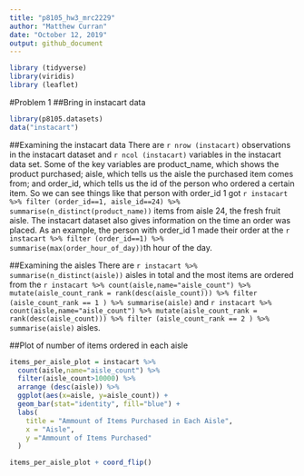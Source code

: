 ```yaml
---
title: "p8105_hw3_mrc2229"
author: "Matthew Curran"
date: "October 12, 2019"
output: github_document
---
```


```r
library (tidyverse)
library(viridis)
library (leaflet)
```

#Problem 1
##Bring in instacart data
```r
library(p8105.datasets)
data("instacart")
```
##Examining the instacart data
There are `r nrow (instacart)` observations in the instacart dataset and `r ncol (instacart)` variables in the instacart data set. Some of the key variables are product_name, which shows the product purchased; aisle, which tells us the aisle the purchased item comes from; and order_id, which tells us the id of the person who ordered a certain item. So we can see things like that person with order_id 1 got  `r instacart %>% filter (order_id==1, aisle_id==24) %>% summarise(n_distinct(product_name))` items from aisle 24, the fresh fruit aisle. The instacart dataset also gives information on the time an order was placed. As an example, the person with order_id 1 made their order at the `r instacart %>% filter (order_id==1) %>% summarise(max(order_hour_of_day))`th hour of the day.

##Examining the aisles
There are `r instacart %>% summarise(n_distinct(aisle))` aisles in total and the most items are ordered from the `r instacart %>% count(aisle,name="aisle_count") %>% mutate(aisle_count_rank = rank(desc(aisle_count))) %>% filter (aisle_count_rank == 1 ) %>% summarise(aisle)` and `r instacart %>% count(aisle,name="aisle_count") %>% mutate(aisle_count_rank = rank(desc(aisle_count))) %>% filter (aisle_count_rank == 2 ) %>% summarise(aisle)` aisles.

##Plot of number of items ordered in each aisle
```r
items_per_aisle_plot = instacart %>%
  count(aisle,name="aisle_count") %>%
  filter(aisle_count>10000) %>%
  arrange (desc(aisle)) %>%
  ggplot(aes(x=aisle, y=aisle_count)) +
  geom_bar(stat="identity", fill="blue") +
  labs(
    title = "Ammount of Items Purchased in Each Aisle",
    x = "Aisle",
    y ="Ammount of Items Purchased"
  )

items_per_aisle_plot + coord_flip()
```